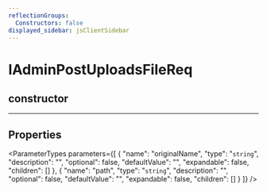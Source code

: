 ```yaml
---
reflectionGroups:
  Constructors: false
displayed_sidebar: jsClientSidebar
---
```



# IAdminPostUploadsFileReq

## constructor

___

## Properties

<ParameterTypes parameters={[
  {
    "name": "originalName",
    "type": "`string`",
    "description": "",
    "optional": false,
    "defaultValue": "",
    "expandable": false,
    "children": []
  },
  {
    "name": "path",
    "type": "`string`",
    "description": "",
    "optional": false,
    "defaultValue": "",
    "expandable": false,
    "children": []
  }
]} />

